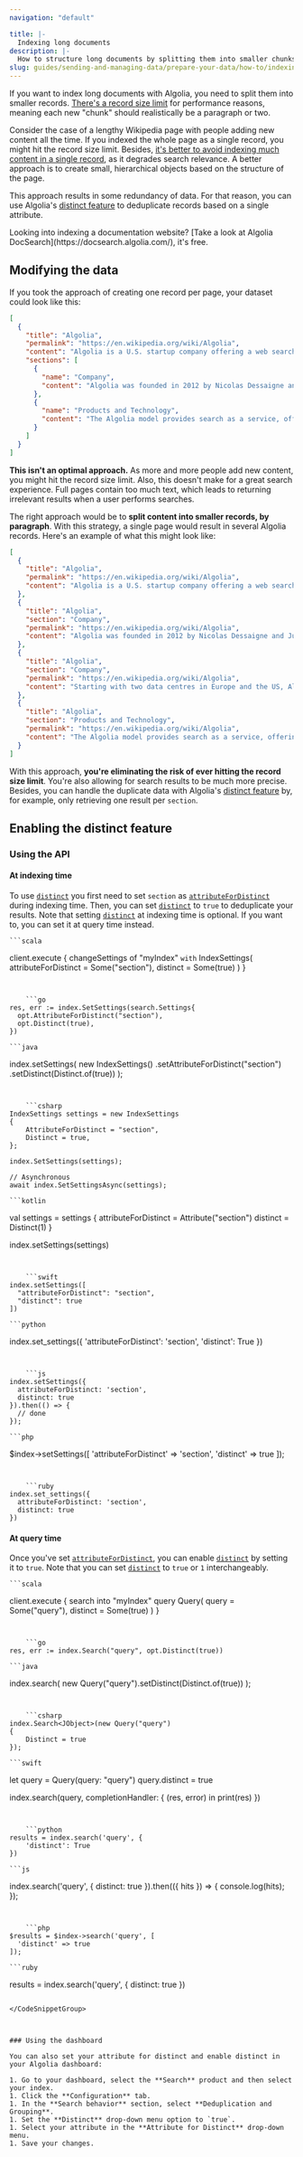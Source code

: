 ```yaml
---
navigation: "default"

title: |-
  Indexing long documents
description: |-
  How to structure long documents by splitting them into smaller chunks, by paragraph, page, or any other logical breaking point.
slug: guides/sending-and-managing-data/prepare-your-data/how-to/indexing-long-documents
---
```



If you want to index long documents with Algolia, you need to split them into smaller records. [There's a record size limit](https://support.algolia.com/hc/en-us/articles/4406981897617-Is-there-a-size-limit-for-my-index-records-/) for performance reasons, meaning each new "chunk" should realistically be a paragraph or two.

Consider the case of a lengthy Wikipedia page with people adding new content all the time. If you indexed the whole page as a single record, you might hit the record size limit. Besides, [it's better to avoid indexing much content in a single record](https://www.algolia.com/blog/engineering/how-to-build-a-helpful-search-for-technical-documentation-the-laravel-example/), as it degrades search relevance. A better approach is to create small, hierarchical objects based on the structure of the page.

This approach results in some redundancy of data. For that reason, you can use Algolia's [distinct feature](/guides/managing-results/refine-results/grouping/) to deduplicate records based on a single attribute.

<Callout type="info">
  Looking into indexing a documentation website? [Take a look at Algolia DocSearch](https://docsearch.algolia.com/), it's free.
</Callout>

## Modifying the data

If you took the approach of creating one record per page, your dataset could look like this:

```json
[
  {
    "title": "Algolia",
    "permalink": "https://en.wikipedia.org/wiki/Algolia",
    "content": "Algolia is a U.S. startup company offering a web search product through a SaaS (software as a service) model.",
    "sections": [
      {
        "name": "Company",
        "content": "Algolia was founded in 2012 by Nicolas Dessaigne and Julien Lemoine, who are originally from Paris, France. It was originally a company focused on offline search on mobile phones. Later it was selected to be part of Y Combinator' s[1] Winter 2014 class.\nStarting with two data centres in Europe and the US, Algolia opened a third centre in Singapore in March 2014,[2] and as of 2016, claimed to be present in 47 locations across 15 worldwide regions.[3] It serves roughly 1,600 customers, handling 12 billion user queries per month.[4] Those customers are among e-commerce, medium and other fields, including DC Shoes, Medium and vevo.[5] In May 2015, Algolia received 18.3 million dollars in a series A investment from a financial group led by Accel Partners,[6] and in 2017 a $53M series B investment, also led by Accel Partners[7] From June 2016 to June 2017, the usage of Algolia by small websites has increased from 632 to 1,591 in the \"top 1mio websites\" evaluated by BuiltWith. In the same timeframe, BuiltWith recorded no significant usage increase among their \"top 10k homepages\".[8]"
      },
      {
        "name": "Products and Technology",
        "content": "The Algolia model provides search as a service, offering web search across a client's website using an externally hosted search engine.[9][10] Although in-site search has long been available from general web search providers such as Google, this is typically done as a subset of general web searching. The search engine crawls or spiders the web at large, including the client site, and then offers search features restricted to only that target site. This is a large and complex task, available only to large organisations at the scale of Google or Microsoft."
      }
    ]
  }
]
```

**This isn't an optimal approach.** As more and more people add new content, you might hit the record size limit. Also, this doesn't make for a great search experience. Full pages contain too much text, which leads to returning irrelevant results when a user performs searches.

The right approach would be to **split content into smaller records, by paragraph**. With this strategy, a single page would result in several Algolia records. Here's an example of what this might look like:

```json
[
  {
    "title": "Algolia",
    "permalink": "https://en.wikipedia.org/wiki/Algolia",
    "content": "Algolia is a U.S. startup company offering a web search product through a SaaS (software as a service) model."
  },
  {
    "title": "Algolia",
    "section": "Company",
    "permalink": "https://en.wikipedia.org/wiki/Algolia",
    "content": "Algolia was founded in 2012 by Nicolas Dessaigne and Julien Lemoine, who are originally from Paris, France. It was originally a company focused on offline search on mobile phones. Later it was selected to be part of Y Combinator's[1] Winter 2014 class."
  },
  {
    "title": "Algolia",
    "section": "Company",
    "permalink": "https://en.wikipedia.org/wiki/Algolia",
    "content": "Starting with two data centres in Europe and the US, Algolia opened a third centre in Singapore in March 2014,[2] and as of 2016, claimed to be present in 47 locations across 15 worldwide regions.[3] It serves roughly 1,600 customers, handling 12 billion user queries per month.[4] Those customers are among e-commerce, medium and other fields, including DC Shoes, Medium and vevo.[5] In May 2015, Algolia received 18.3 million dollars in a series A investment from a financial group led by Accel Partners,[6] and in 2017 a $53M series B investment, also led by Accel Partners[7] From June 2016 to June 2017, the usage of Algolia by small websites has increased from 632 to 1,591 in the \"top 1mio websites\" evaluated by BuiltWith. In the same timeframe, BuiltWith recorded no significant usage increase among their \"top 10k homepages\".[8]"
  },
  {
    "title": "Algolia",
    "section": "Products and Technology",
    "permalink": "https://en.wikipedia.org/wiki/Algolia",
    "content": "The Algolia model provides search as a service, offering web search across a client's website using an externally hosted search engine.[9][10] Although in-site search has long been available from general web search providers such as Google, this is typically done as a subset of general web searching. The search engine crawls or spiders the web at large, including the client site, and then offers search features restricted to only that target site. This is a large and complex task, available only to large organisations at the scale of Google or Microsoft."
  }
]
```

With this approach, **you're eliminating the risk of ever hitting the record size limit**. You're also allowing for search results to be much more precise. Besides, you can handle the duplicate data with Algolia's [distinct feature](/guides/managing-results/refine-results/grouping/) by, for example, only retrieving one result per `section`.

## Enabling the distinct feature

### Using the API

#### At indexing time

To use [`distinct`](/api-reference/api-parameters/distinct) you first need to set `section` as [`attributeForDistinct`](/api-reference/api-parameters/attributeForDistinct) during indexing time. Then, you can set [`distinct`](/api-reference/api-parameters/distinct) to `true` to deduplicate your results.
Note that setting [`distinct`](/api-reference/api-parameters/distinct) at indexing time is optional. If you want to, you can set it at query time instead.




<CodeSnippetGroup>

    
    ```scala
client.execute {
  changeSettings of "myIndex" `with` IndexSettings(
    attributeForDistinct = Some("section"),
    distinct = Some(true)
  )
}
```

    
    ```go
res, err := index.SetSettings(search.Settings{
  opt.AttributeForDistinct("section"),
  opt.Distinct(true),
})
```

    
    ```java
index.setSettings(
  new IndexSettings()
    .setAttributeForDistinct("section")
    .setDistinct(Distinct.of(true))
);
```

    
    ```csharp
IndexSettings settings = new IndexSettings
{
    AttributeForDistinct = "section",
    Distinct = true,
};

index.SetSettings(settings);

// Asynchronous
await index.SetSettingsAsync(settings);
```

    
    ```kotlin
val settings = settings {
    attributeForDistinct = Attribute("section")
    distinct = Distinct(1)
}

index.setSettings(settings)
```

    
    ```swift
index.setSettings([
  "attributeForDistinct": "section",
  "distinct": true
])
```

    
    ```python
index.set_settings({
    'attributeForDistinct': 'section',
    'distinct': True
})
```

    
    ```js
index.setSettings({
  attributeForDistinct: 'section',
  distinct: true
}).then(() => {
  // done
});
```

    
    ```php
$index->setSettings([
  'attributeForDistinct' => 'section',
  'distinct' => true
]);
```

    
    ```ruby
index.set_settings({
  attributeForDistinct: 'section',
  distinct: true
})
```

</CodeSnippetGroup>



#### At query time

Once you've set [`attributeForDistinct`](/api-reference/api-parameters/attributeForDistinct), you can enable [`distinct`](/api-reference/api-parameters/distinct) by setting it to `true`. Note that you can set [`distinct`](/api-reference/api-parameters/distinct) to `true` or `1` interchangeably.




<CodeSnippetGroup>

    
    ```scala
client.execute {
  search into "myIndex" query Query(
    query = Some("query"),
    distinct = Some(true)
  )
}
```

    
    ```go
res, err := index.Search("query", opt.Distinct(true))
```

    
    ```java
index.search(
        new Query("query").setDistinct(Distinct.of(true))
);
```

    
    ```csharp
index.Search<JObject>(new Query("query")
{
    Distinct = true
});
```

    
    ```swift
let query = Query(query: "query")
query.distinct = true

index.search(query, completionHandler: { (res, error) in
  print(res)
})

```

    
    ```python
results = index.search('query', {
    'distinct': True
})
```

    
    ```js
index.search('query', {
  distinct: true
}).then(({ hits }) => {
  console.log(hits);
});

```

    
    ```php
$results = $index->search('query', [
  'distinct' => true
]);
```

    
    ```ruby
results = index.search('query', {
  distinct: true
})
```

</CodeSnippetGroup>



### Using the dashboard

You can also set your attribute for distinct and enable distinct in your Algolia dashboard:

1. Go to your dashboard, select the **Search** product and then select your index.
1. Click the **Configuration** tab.
1. In the **Search behavior** section, select **Deduplication and Grouping**.
1. Set the **Distinct** drop-down menu option to `true`.
1. Select your attribute in the **Attribute for Distinct** drop-down menu.
1. Save your changes.
